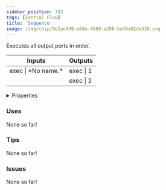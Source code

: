```yaml
---
sidebar_position: 742
tags: [Control Flow]
title: 'Sequence'
image: /img/chip/9e2ac049-e68e-4689-a288-bef8a62da316.svg
---
```


Executes all output ports in order.



<IChip uuid="9e2ac049-e68e-4689-a288-bef8a62da316"/>

<table><thead><tr><th>Inputs</th><th>Outputs</th></tr></thead><tbody><tr><td>exec | *No name.*</td><td>exec | 1</td></tr><tr><td /><td>exec | 2</td></tr></tbody></table>

<details>
  <summary>Properties</summary>
  <div>
    <div>
    <table>
      <tbody>
        <tr>
          <td>Is beta required?</td>
          <td>No</td>
        </tr>
        <tr>
          <td>Is chip a trolling risk?</td>
          <td>No</td>
        </tr>
        <tr>
          <td>Is chip a role assignment risk?</td>
          <td>No</td>
        </tr>
        <tr>
          <td>Chip UUID</td>
          <td>9e2ac049-e68e-4689-a288-bef8a62da316</td>
        </tr>
        <tr>
          <td>Room availability</td>
          <td>Available everywhere</td>
        </tr>
      </tbody>
    </table>
    </div>
  </div>
</details>

### Uses

None so far!

### Tips

None so far!

### Issues

None so far!